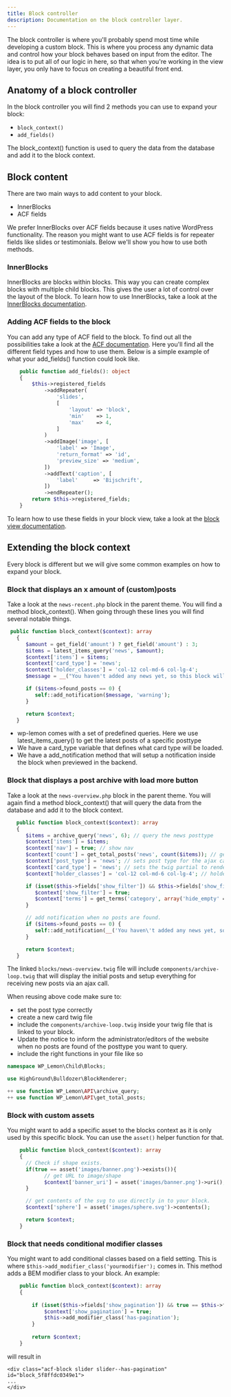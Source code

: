 ```yaml
---
title: Block controller
description: Documentation on the block controller layer.
---
```


The block controller is where you'll probably spend most time while developing a custom block. 
This is where you process any dynamic data and control how your block behaves based on input from the editor. 
The idea is to put all of our logic in here, so that when you're working in the view layer, you only have to focus on creating a beautiful front end.

## Anatomy of a block controller
In the block controller you will find 2 methods you can use to expand your block:
- `block_context()`
- `add_fields()`

The block_context() function is used to query the data from the database and add it to the block context.

## Block content
There are two main ways to add content to your block. 
- InnerBlocks
- ACF fields

We prefer InnerBlocks over ACF fields because it uses native WordPress functionality. 
The reason you might want to use ACF fields is for repeater fields like slides or testimonials. 
Below we'll show you how to use both methods.

### InnerBlocks
InnerBlocks are blocks within blocks. This way you can create complex blocks with multiple child blocks.
This gives the user a lot of control over the layout of the block.
To learn how to use InnerBlocks, take a look at the [InnerBlocks documentation](/blocks/innerblocks).

### Adding ACF fields to the block
You can add any type of ACF field to the block. To find out all the possibilities take a look at the [ACF documentation](https://github.com/StoutLogic/acf-builder/wiki/field-types).
Here you'll find all the different field types and how to use them.
Below is a simple example of what your add_fields() function could look like. 

```php
	public function add_fields(): object
	{
		$this->registered_fields
			->addRepeater(
				'slides',
				[
					'layout' => 'block',
					'min'    => 1,
					'max'    => 4,
				]
			)
			->addImage('image', [
				'label' => 'Image',
				'return_format' => 'id',
				'preview_size' => 'medium',
			])
			->addText('caption', [
				'label'     => 'Bijschrift',
			])
			->endRepeater();
		return $this->registered_fields;
	}
```

To learn how to use these fields in your block view, take a look at the [block view documentation](/blocks/block-view).

## Extending the block context

Every block is different but we will give some common examples on how to expand your block.

### Block that displays an x amount of (custom)posts

Take a look at the `news-recent.php` block in the parent theme. You will find a method block_context().
When going through these lines you will find several notable things.

```php lineNumbers=true
 public function block_context($context): array
   {
      $amount = get_field('amount') ? get_field('amount') : 3;
      $items = latest_items_query('news', $amount);
      $context['items'] = $items;
      $context['card_type'] = 'news';
      $context['holder_classes'] = 'col-12 col-md-6 col-lg-4';
      $message = __("You haven't added any news yet, so this block will be empty.", "wp-lemon");

      if ($items->found_posts == 0) {
         self::add_notification($message, 'warning');
      }

      return $context;
   }
```

- wp-lemon comes with a set of predefined queries. Here we use latest_items_query() to get the latest posts of a specific posttype
- We have a card_type variable that defines what card type will be loaded.
- We have a add_notification method that will setup a notification inside the block when previewed in the backend.

### Block that displays a post archive with load more button

Take a look at the `news-overview.php` block in the parent theme. You will again find a method block_context() that will query the data from the database and add it to the block context.

```php lineNumbers=true
   public function block_context($context): array
   {
      $items = archive_query('news', 6); // query the news posttype
      $context['items'] = $items;
      $context['nav'] = true; // show nav
      $context['count'] = get_total_posts('news', count($items)); // get a count array that feeds information to the postholder.
      $context['post_type'] = 'news'; // sets post type for the ajax calls.
      $context['card_type'] = 'news'; // sets the twig partial to render the actual posts in the loop.
      $context['holder_classes'] = 'col-12 col-md-6 col-lg-4'; // holder classes around the cards in the loop.

      if (isset($this->fields['show_filter']) && $this->fields['show_filter'] == true) {
         $context['show_filter'] = true;
         $context['terms'] = get_terms('category', array('hide_empty' => true));
      }

      // add notification when no posts are found.
      if ($items->found_posts == 0) {
         self::add_notification(__('You haven\'t added any news yet, so this block will be empty.', 'wp-lemon'), 'warning');
      }

      return $context;
   }
```

The linked `blocks/news-overview.twig` file will include `components/archive-loop.twig` that will display the initial posts and setup everything for receiving new posts via an ajax call.

When reusing above code make sure to:

- set the post type correctly
- create a new card twig file
- include the `components/archive-loop.twig` inside your twig file that is linked to your block.
- Update the notice to inform the administrator/editors of the website when no posts are found of the posttype you want to query.
- include the right functions in your file like so

```php lineNumbers=true
namespace WP_Lemon\Child\Blocks;

use HighGround\Bulldozer\BlockRenderer;

++ use function WP_Lemon\API\archive_query;
++ use function WP_Lemon\API\get_total_posts;
```

### Block with custom assets

You might want to add a specific asset to the blocks context as it is only used by this specific block. You can use the `asset()` helper function for that.

```php lineNumbers=true
	public function block_context($context): array
	{
      // Check if shape exists.
      if(true == asset('images/banner.png')->exists()){
            // get URL to image/shape
            $context['banner_uri'] = asset('images/banner.png')->uri();
      }

      // get contents of the svg to use directly in to your block.
      $context['sphere'] = asset('images/sphere.svg')->contents();

      return $context;
	}
```

### Block that needs conditional modifier classes

You might want to add conditional classes based on a field setting. This is where `$this->add_modifier_class('yourmodifier');` comes in.
This method adds a BEM modifier class to your block. An example:

```php lineNumbers=true
	public function block_context($context): array
	{
    
		if (isset($this->fields['show_pagination']) && true == $this->fields['show_pagination']) {
            $context['show_pagination'] = true;
            $this->add_modifier_class('has-pagination');
		}
    
		return $context;
	}
```

will result in

```twig lineNumbers=true
<div class="acf-block slider slider--has-pagination" id="block_5f8ffdc0349e1">
...
</div>
```